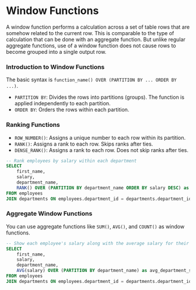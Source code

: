 # Window Functions

A window function performs a calculation across a set of table rows that are somehow related to the current row. This is comparable to the type of calculation that can be done with an aggregate function. But unlike regular aggregate functions, use of a window function does not cause rows to become grouped into a single output row.

### Introduction to Window Functions

The basic syntax is `function_name() OVER (PARTITION BY ... ORDER BY ...)`.

- `PARTITION BY`: Divides the rows into partitions (groups). The function is applied independently to each partition.
- `ORDER BY`: Orders the rows within each partition.

### Ranking Functions

- `ROW_NUMBER()`: Assigns a unique number to each row within its partition.
- `RANK()`: Assigns a rank to each row. Skips ranks after ties.
- `DENSE_RANK()`: Assigns a rank to each row. Does not skip ranks after ties.

```sql
-- Rank employees by salary within each department
SELECT
    first_name,
    salary,
    department_name,
    RANK() OVER (PARTITION BY department_name ORDER BY salary DESC) as salary_rank
FROM employees
JOIN departments ON employees.department_id = departments.department_id;
```

### Aggregate Window Functions

You can use aggregate functions like `SUM()`, `AVG()`, and `COUNT()` as window functions.

```sql
-- Show each employee's salary along with the average salary for their department
SELECT
    first_name,
    salary,
    department_name,
    AVG(salary) OVER (PARTITION BY department_name) as avg_department_salary
FROM employees
JOIN departments ON employees.department_id = departments.department_id;
```
